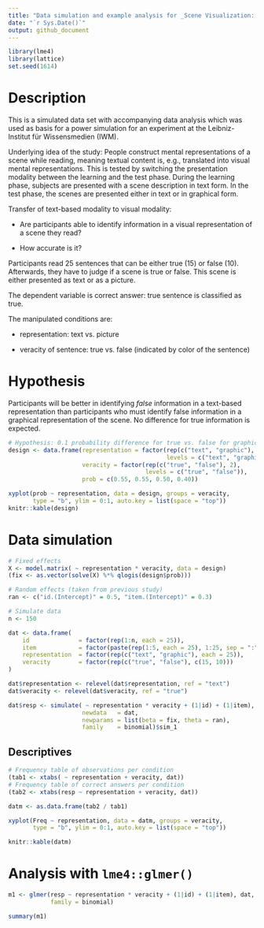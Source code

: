 ```yaml
---
title: "Data simulation and example analysis for _Scene Visualization: Transfer from Text to Visuals_"
date: "`r Sys.Date()`"
output: github_document
---
```


```r
library(lme4)
library(lattice)
set.seed(1614)
```

# Description

This is a simulated data set with accompanying data analysis which was used as
basis for a power simulation for an experiment at the Leibniz-Institut für
Wissensmedien (IWM).

Underlying idea of the study: People construct mental representations of a scene
while reading, meaning textual content is, e.g., translated into visual mental
representations. This is tested by switching the presentation modality between
the learning and the test phase. During the learning phase, subjects are
presented with a scene description in text form. In the test phase, the scenes
are presented either in text or in graphical form.

Transfer of text-based modality to visual modality:

* Are participants able to identify information in a visual representation of a
  scene they read? 

* How accurate is it?

Participants read 25 sentences that can be either true (15) or false (10).
Afterwards, they have to judge if a scene is true or false. This scene is either
presented as text or as a picture.

The dependent variable is correct answer: true sentence is classified as true.

The manipulated conditions are:

* representation: text vs. picture

* veracity of sentence: true vs. false (indicated by color of the sentence)


# Hypothesis

Participants will be better in identifying _false_ information in a text-based
representation than participants who must identify false information in a
graphical representation of the scene. No difference for true information is
expected.

```r
# Hypothesis: 0.1 probability difference for true vs. false for graphic representation
design <- data.frame(representation = factor(rep(c("text", "graphic"), each = 2),
                                             levels = c("text", "graphic")),
                     veracity = factor(rep(c("true", "false"), 2),
                                       levels = c("true", "false")),
                     prob = c(0.55, 0.55, 0.50, 0.40))

xyplot(prob ~ representation, data = design, groups = veracity,
       type = "b", ylim = 0:1, auto.key = list(space = "top"))
knitr::kable(design)
```

# Data simulation

```r
# Fixed effects
X <- model.matrix( ~ representation * veracity, data = design)
(fix <- as.vector(solve(X) %*% qlogis(design$prob)))

# Random effects (taken from previous study)
ran <- c("id.(Intercept)" = 0.5, "item.(Intercept)" = 0.3)

# Simulate data
n <- 150

dat <- data.frame(
    id              = factor(rep(1:n, each = 25)),
    item            = factor(paste(rep(1:5, each = 25), 1:25, sep = ":")),
    representation  = factor(rep(c("text", "graphic"), each = 25)),
    veracity        = factor(rep(c("true", "false"), c(15, 10)))
)

dat$representation <- relevel(dat$representation, ref = "text")
dat$veracity <- relevel(dat$veracity, ref = "true")

dat$resp <- simulate( ~ representation * veracity + (1|id) + (1|item),
                     newdata   = dat,
                     newparams = list(beta = fix, theta = ran),
                     family    = binomial)$sim_1
```

## Descriptives

```r
# Frequency table of observations per condition
(tab1 <- xtabs( ~ representation + veracity, dat))
# Frequency table of correct answers per condition
(tab2 <- xtabs(resp ~ representation + veracity, dat))

datm <- as.data.frame(tab2 / tab1)

xyplot(Freq ~ representation, data = datm, groups = veracity,
       type = "b", ylim = 0:1, auto.key = list(space = "top"))

knitr::kable(datm)
```

# Analysis with `lme4::glmer()`

```r

m1 <- glmer(resp ~ representation * veracity + (1|id) + (1|item), dat,
            family = binomial)

summary(m1)
```

